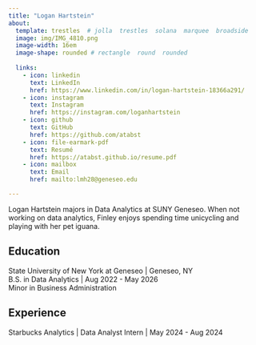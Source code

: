 ```yaml
---
title: "Logan Hartstein" 
about:
  template: trestles  # jolla  trestles  solana  marquee  broadside
  image: img/IMG_4810.png
  image-width: 16em
  image-shape: rounded # rectangle  round  rounded
  
  links:
    - icon: linkedin
      text: LinkedIn
      href: https://www.linkedin.com/in/logan-hartstein-18366a291/
    - icon: instagram
      text: Instagram
      href: https://instagram.com/loganhartstein
    - icon: github
      text: GitHub
      href: https://github.com/atabst
    - icon: file-earmark-pdf
      text: Resumé
      href: https://atabst.github.io/resume.pdf
    - icon: mailbox
      text: Email
      href: mailto:lmh28@geneseo.edu

---
```

 

Logan Hartstein majors in Data Analytics at SUNY Geneseo. When not working on data analytics, Finley enjoys spending time unicycling and playing with her pet iguana.

## Education

State University of New York at Geneseo | Geneseo, NY <br>
B.S. in Data Analytics | Aug 2022 - May 2026 <br>
Minor in Business Administration 

## Experience

Starbucks Analytics | Data Analyst Intern | May 2024 - Aug 2024


